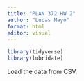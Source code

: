 ```yaml
---
title: "PLAN 372 HW 2"
author: "Lucas Mayo"
format: html
editor: visual
---
```


```r
library(tidyverse)
library(lubridate)

```

Load the data from CSV.\

